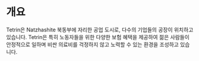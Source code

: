 # 개요
Tetrin은 Natzhashite 북동부에 자리한 공업 도시로, 다수의 기업들의 공장이 위치하고 있습니다. Tetrin은 특히 노동자들을 위한 다양한 보험 혜택을 제공하여 젊은 사람들이 안정적으로 일하며 비싼 의료비를 걱정하지 않고 노력할 수 있는 환경을 조성하고 있습니다.